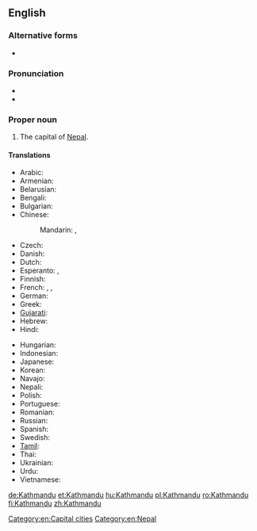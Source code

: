 ==English==
{{wikipedia}}

===Alternative forms===
*{{l|en|Katmandu}}

===Pronunciation===
* {{IPA|/ˌkatmanˈduː/}}
* {{rhymes|uː}}

===Proper noun===
{{en-proper noun}}

# The capital of [[Nepal]].

====Translations====
{{trans-top|Kathmandu}}
* Arabic: {{t-|ar|كاثماندو|m|tr=kathmaandu}}
* Armenian: {{t-|hy|Կատմանդու|tr=Katmandu}}
* Belarusian: {{t-|be|Катманду|m|tr=Katmandú}}
* Bengali: {{t-|bn|কাঠমান্ডু|tr=kaṭhmanḍu|sc=Beng}}
* Bulgarian: {{t-|bg|Катманду|m|tr=Katmandu}}
* Chinese:
*: Mandarin: {{t|cmn|加德滿都|sc=Hani}},  {{t|cmn|加德满都|tr=Jiādémǎndū|sc=Hani}}
* Czech: {{t+|cs|Káthmándú|m}}
* Danish: {{t-|da|Katmandu}}
* Dutch: {{t-|nl|Kathmandu}}
* Esperanto: {{t|eo|Katmanduo}}, {{t|eo|Katmando}}
* Finnish: {{t-|fi|Katmandu}}
* French: {{t+|fr|Katmandou|m}},  {{t-|fr|Kathmandu|m}},  {{t-|fr|Kātmāndū|m}}
* German: {{t+|de|Kathmandu|n}}
* Greek: {{t-|el|Κατμαντού|tr=Katmantoú}}
* [[Gujarati]]: {{t-|gu|કાઠમંડુ|sc=Gujr}}
* Hebrew: {{t-|he|קטמנדו}}
* Hindi: {{t-|hi|काठमांडू|m|tr=kāṭhmāṇḍū}}
{{trans-mid}}
* Hungarian: {{t+|hu|Katmandu}}
* Indonesian: {{t-|id|Kathmandu}}
* Japanese: {{t-|ja|カトマンズ|tr=Katomanzu}}
* Korean: {{t-|ko|카트만두|tr=Kateumandu|sc=Hang}}
* Navajo: {{tø|nv|Kʼatmandoo}}
* Nepali: {{t-|ne|काठमांडौ|tr=Kāṭhmāṛəuṁ|sc=Deva}}
* Polish: {{t+|pl|Katmandu|m}}
* Portuguese: {{t-|pt|Katmandu|m}}
* Romanian: {{t+|ro|Kathmandu}}
* Russian: {{t-|ru|Катманду|m|tr=Katmandú}} {{indeclinable}}
* Spanish: {{t+|es|Katmandú|m}}
* Swedish: {{t-|sv|Katmandu}}
* [[Tamil]]: {{t-|ta|காட்மாண்டூ}}
* Thai: {{t-|th|กาฐมาณฑุ}}
* Ukrainian: {{t-|uk|Катманду|m|tr=Katmandú}}
* Urdu: {{t-|ur|کاٹھمانڈو|m|tr=kāṭhmāṇḍū|sc=ur-Arab}}
* Vietnamese: {{t-|vi|Kathmandu}}
{{trans-bottom}}

[[Category:en:Capital cities]]
[[Category:en:Nepal]]

[[de:Kathmandu]]
[[et:Kathmandu]]
[[hu:Kathmandu]]
[[pl:Kathmandu]]
[[ro:Kathmandu]]
[[fi:Kathmandu]]
[[zh:Kathmandu]]